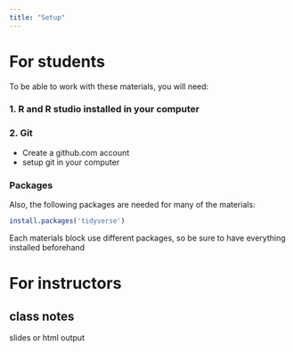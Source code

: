 ```yaml
---
title: "Setup"
---
```


# For students

To be able to work with these materials, you will need:

### 1. R and R studio installed in your computer

### 2. Git

- Create a github.com account
- setup git in your computer

### Packages

Also, the following packages are needed for many of the materials:

```r
install.packages('tidyverse')
```

Each materials block use different packages, so be sure to have everything installed beforehand



# For instructors

## class notes

slides or html output